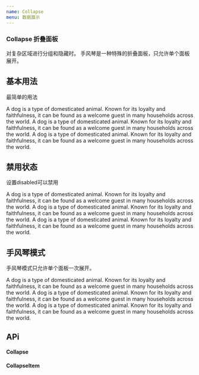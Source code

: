 ```yaml
---
name: Collapse
menu: 数据展示
---
```




### Collapse 折叠面板
<p>对复杂区域进行分组和隐藏时。 手风琴是一种特殊的折叠面板，只允许单个面板展开。</p> 

## 基本用法
<p>最简单的用法</p>

<Playground>
    <div className="basis"> 
        <Collapse defaultSpread={[0]}>
            <CollapseItem title="this is header 1">
            A dog is a type of domesticated animal.
            Known for its loyalty and faithfulness,
            it can be found as a welcome guest in many households across the world.
            </CollapseItem>
            <CollapseItem title="this is header 2">
            A dog is a type of domesticated animal.
            Known for its loyalty and faithfulness,
            it can be found as a welcome guest in many households across the world.
            </CollapseItem>
            <CollapseItem title="this is header 3" >
            A dog is a type of domesticated animal.
            Known for its loyalty and faithfulness,
            it can be found as a welcome guest in many households across the world.
            </CollapseItem>
      </Collapse>
    </div>
</Playground>

## 禁用状态
<p>设置disabled可以禁用</p>

<Playground>
  <div className="basis">
      <Collapse defaultSpread={[0]}>
            <CollapseItem title="this is header 1" disabled>
            A dog is a type of domesticated animal.
            Known for its loyalty and faithfulness,
            it can be found as a welcome guest in many households across the world.
            </CollapseItem>
            <CollapseItem title="this is header 2">
            A dog is a type of domesticated animal.
            Known for its loyalty and faithfulness,
            it can be found as a welcome guest in many households across the world.
            </CollapseItem>
            <CollapseItem title="this is header 3" >
            A dog is a type of domesticated animal.
            Known for its loyalty and faithfulness,
            it can be found as a welcome guest in many households across the world.
            </CollapseItem>
      </Collapse>
  </div>
</Playground>

## 手风琴模式
<p>手风琴模式只允许单个面板一次展开。</p>

<Playground>
  <div className="basis">
      <Collapse defaultSpread={[0]} accordion>
            <CollapseItem title="this is header 1">
            A dog is a type of domesticated animal.
            Known for its loyalty and faithfulness,
            it can be found as a welcome guest in many households across the world.
            </CollapseItem>
            <CollapseItem title="this is header 2">
            A dog is a type of domesticated animal.
            Known for its loyalty and faithfulness,
            it can be found as a welcome guest in many households across the world.
            </CollapseItem>
            <CollapseItem title="this is header 3" >
            A dog is a type of domesticated animal.
            Known for its loyalty and faithfulness,
            it can be found as a welcome guest in many households across the world.
            </CollapseItem>
      </Collapse>
  </div>
</Playground>

## APi
#### Collapse
<Api1/>

#### CollapseItem
<Api2/>

